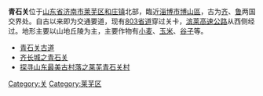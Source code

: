 {{expand|time=2014-07-23T09:42:25+00:00}}
'''青石关'''位于[[山东省|山东省]][[济南市|济南市]][[莱芜区|莱芜区]][[和庄镇_(济南市)|和庄镇]]北部，臨近[[淄博市|淄博市]][[博山區|博山區]]，古为[[齐国|齐]]、[[鲁国|鲁]]两国交界处。自古以来即为交通要道，现有[[803省道|803省道]]穿过关卡，[[滨莱高速公路|滨莱高速公路]]从西侧经过。地形主要以山地丘陵为主，主要作物有[[小麦|小麦]]、[[玉米|玉米]]、[[谷子|谷子]]等。
*[http://www.laiwunews.cn/html/2015/0227/hy153624.html 青石关古道]{{Dead link|date=2018年7月 |bot=InternetArchiveBot |fix-attempted=yes }}
*[http://www.godeyes.cn/html/2008/01/09/google_earth_6090.html 齐长城之青石关]
*[http://travel.sina.com.cn/china/2014-12-29/0930291874.shtml 探寻山东最美古村落之莱芜青石关村]
[[Category:关|Category:关]]
[[Category:莱芜区|Category:莱芜区]]
